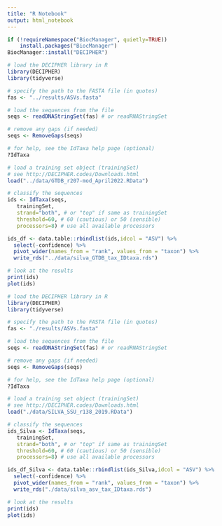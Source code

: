 ```yaml
---
title: "R Notebook"
output: html_notebook
---
```


```r
if (!requireNamespace("BiocManager", quietly=TRUE))
    install.packages("BiocManager")
BiocManager::install("DECIPHER")
```



```r
# load the DECIPHER library in R
library(DECIPHER)
library(tidyverse)

# specify the path to the FASTA file (in quotes)
fas <- "../results/ASVs.fasta"

# load the sequences from the file
seqs <- readDNAStringSet(fas) # or readRNAStringSet

# remove any gaps (if needed)
seqs <- RemoveGaps(seqs)

# for help, see the IdTaxa help page (optional)
?IdTaxa

# load a training set object (trainingSet)
# see http://DECIPHER.codes/Downloads.html
load("../data/GTDB_r207-mod_April2022.RData")

# classify the sequences
ids <- IdTaxa(seqs,
   trainingSet,
   strand="both", # or "top" if same as trainingSet
   threshold=60, # 60 (cautious) or 50 (sensible)
   processors=8) # use all available processors

ids_df <- data.table::rbindlist(ids,idcol = "ASV") %>% 
  select(-confidence) %>% 
  pivot_wider(names_from = "rank", values_from = "taxon") %>% 
  write_rds("../data/silva_GTDB_tax_IDtaxa.rds")

# look at the results
print(ids)
plot(ids)
```




```r
# load the DECIPHER library in R
library(DECIPHER)
library(tidyverse)

# specify the path to the FASTA file (in quotes)
fas <- "./results/ASVs.fasta"

# load the sequences from the file
seqs <- readDNAStringSet(fas) # or readRNAStringSet

# remove any gaps (if needed)
seqs <- RemoveGaps(seqs)

# for help, see the IdTaxa help page (optional)
?IdTaxa

# load a training set object (trainingSet)
# see http://DECIPHER.codes/Downloads.html
load("./data/SILVA_SSU_r138_2019.RData")

# classify the sequences
ids_Silva <- IdTaxa(seqs,
   trainingSet,
   strand="both", # or "top" if same as trainingSet
   threshold=60, # 60 (cautious) or 50 (sensible)
   processors=8) # use all available processors

ids_df_Silva <- data.table::rbindlist(ids_Silva,idcol = "ASV") %>% 
  select(-confidence) %>% 
  pivot_wider(names_from = "rank", values_from = "taxon") %>% 
  write_rds("./data/silva_asv_tax_IDtaxa.rds")

# look at the results
print(ids)
plot(ids)
```




